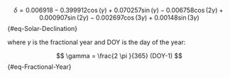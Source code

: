 
$$
\delta = 0.006918 - 0.399912 \cos( \gamma)+0.070257 \sin( \gamma)
         -0.006758 \cos(2 \gamma) + 0.000907\sin(2\gamma)
         -0.002697\cos(3\gamma)+0.00148 \sin(3\gamma)
$${#eq-Solar-Declination}

where $\gamma$ is the fractional year and DOY is the day of the year:

$$
\gamma = \frac{2 \pi }{365} (DOY-1) 
$${#eq-Fractional-Year}
